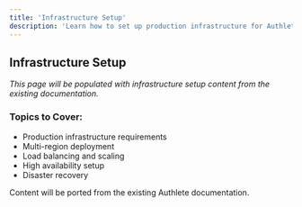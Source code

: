 ```yaml
---
title: 'Infrastructure Setup'
description: 'Learn how to set up production infrastructure for Authlete deployments'
---
```


## Infrastructure Setup

*This page will be populated with infrastructure setup content from the existing documentation.*

### Topics to Cover:
- Production infrastructure requirements
- Multi-region deployment
- Load balancing and scaling
- High availability setup
- Disaster recovery

<Note>
Content will be ported from the existing Authlete documentation.
</Note>
